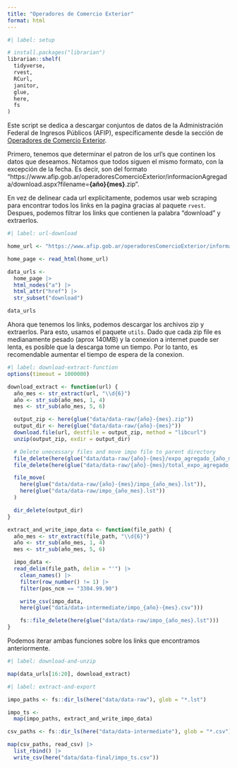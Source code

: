 ```yaml
---
title: "Operadores de Comercio Exterior"
format: html
---
```


```r
#| label: setup

# install.packages("librarian")
librarian::shelf(
  tidyverse,
  rvest,
  RCurl,
  janitor,
  glue,
  here,
  fs
)
```

Este script se dedica a descargar conjuntos de datos de la Administración Federal de Ingresos Públicos (AFIP), específicamente desde la sección de [Operadores de Comercio Exterior](https://www.afip.gob.ar/operadoresComercioExterior/informacionAgregada/informacion-agregada.asp).

Primero, tenemos que determinar el patron de los url's que continen los datos que deseamos. Notamos que todos siguen el mismo formato, con la excepción de la fecha. Es decir, son del formato "https://www.afip.gob.ar/operadoresComercioExterior/informacionAgregada/download.aspx?filename=**{año}{mes}**.zip".

En vez de delinear cada url explicitamente, podemos usar web scraping para encontrar todos los links en la pagina gracias al paquete `rvest`. Despues, podemos filtrar los links que contienen la palabra "download" y extraerlos.

```r
#| label: url-download

home_url <- "https://www.afip.gob.ar/operadoresComercioExterior/informacionAgregada/informacion-agregada.asp"

home_page <- read_html(home_url)

data_urls <-
  home_page |>
  html_nodes("a") |>
  html_attr("href") |>
  str_subset("download")

data_urls
```

Ahora que tenemos los links, podemos descargar los archivos zip y extraerlos. Para esto, usamos el paquete `utils`. Dado que cada zip file es medianamente pesado (aprox 140MB) y la conexion a internet puede ser lenta, es posible que la descarga tome un tiempo. Por lo tanto, es recomendable aumentar el tiempo de espera de la conexion.

```r
#| label: download-extract-function
options(timeout = 1000000)

download_extract <- function(url) {
  año_mes <- str_extract(url, "\\d{6}")
  año <- str_sub(año_mes, 1, 4)
  mes <- str_sub(año_mes, 5, 6)

  output_zip <- here(glue("data/data-raw/{año}-{mes}.zip"))
  output_dir <- here(glue("data/data-raw/{año}-{mes}"))
  download.file(url, destfile = output_zip, method = "libcurl")
  unzip(output_zip, exdir = output_dir)

  # Delete unecessary files and move impo file to parent directory
  file_delete(here(glue("data/data-raw/{año}-{mes}/expo_agregado_{año_mes}.lst")))
  file_delete(here(glue("data/data-raw/{año}-{mes}/total_expo_agregado_{año_mes}.lst")))

  file_move(
    here(glue("data/data-raw/{año}-{mes}/impo_{año_mes}.lst")),
    here(glue("data/data-raw/impo_{año_mes}.lst"))
  )

  dir_delete(output_dir)
}

extract_and_write_impo_data <- function(file_path) {
  año_mes <- str_extract(file_path, "\\d{6}")
  año <- str_sub(año_mes, 1, 4)
  mes <- str_sub(año_mes, 5, 6)

  impo_data <-
  read_delim(file_path, delim = "'") |>
    clean_names() |>
    filter(row_number() != 1) |>
    filter(pos_ncm == "3304.99.90") 

    write_csv(impo_data, 
    here(glue("data/data-intermediate/impo_{año}-{mes}.csv")))

    fs::file_delete(here(glue("data/data-raw/impo_{año_mes}.lst")))
}
```

Podemos iterar ambas funciones sobre los links que encontramos anteriormente.

```r
#| label: download-and-unzip

map(data_urls[16:20], download_extract)
```

```r
#| label: extract-and-export

impo_paths <- fs::dir_ls(here("data/data-raw"), glob = "*.lst")

impo_ts <-
  map(impo_paths, extract_and_write_impo_data) 

```

```r
csv_paths <- fs::dir_ls(here("data/data-intermediate"), glob = "*.csv")

map(csv_paths, read_csv) |> 
  list_rbind() |>
  write_csv(here("data/data-final/impo_ts.csv"))
```